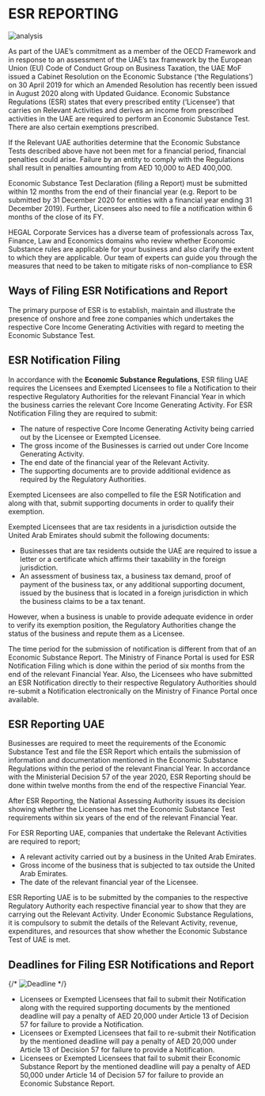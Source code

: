 # ESR REPORTING

![analysis](/blog/esr/1.png)

As part of the UAE’s commitment as a member of the OECD Framework and in response to an assessment of the UAE’s tax framework by the European Union (EU) Code of Conduct Group on Business Taxation, the UAE MoF issued a Cabinet Resolution on the Economic Substance (‘the Regulations’) on 30 April 2019 for which an Amended Resolution has recently been issued in August 2020 along with Updated Guidance. Economic Substance Regulations (ESR) states that every prescribed entity (‘Licensee’) that carries on Relevant Activities and derives an income from prescribed activities in the UAE are required to perform an Economic Substance Test. There are also certain exemptions prescribed.

If the Relevant UAE authorities determine that the Economic Substance Tests described above have not been met for a financial period, financial penalties could arise. Failure by an entity to comply with the Regulations shall result in penalties amounting from AED 10,000 to AED 400,000.

Economic Substance Test Declaration (filing a Report) must be submitted within 12 months from the end of their financial year (e.g. Report to be submitted by 31 December 2020 for entities with a financial year ending 31 December 2019). Further, Licensees also need to file a notification within 6 months of the close of its FY.

HEGAL Corporate Services has a diverse team of professionals across Tax, Finance, Law and Economics domains who review whether Economic Substance rules are applicable for your business and also clarify the extent to which they are applicable. Our team of experts can guide you through the measures that need to be taken to mitigate risks of non-compliance to ESR

## Ways of Filing ESR Notifications and Report
The primary purpose of ESR is to establish, maintain and illustrate the presence of onshore and free zone companies which undertakes the respective Core Income Generating Activities with regard to meeting the Economic Substance Test.

## ESR Notification Filing
In accordance with the **Economic Substance Regulations**, ESR filing UAE requires the Licensees and Exempted Licensees to file a Notification to their respective Regulatory Authorities for the relevant Financial Year in which the business carries the relevant Core Income Generating Activity. For ESR Notification Filing they are required to submit:

- The nature of respective Core Income Generating Activity being carried out by the Licensee or Exempted Licensee.
- The gross income of the Businesses is carried out under Core Income Generating Activity.
- The end date of the financial year of the Relevant Activity.
- The supporting documents are to provide additional evidence as required by the Regulatory Authorities.

Exempted Licensees are also compelled to file the ESR Notification and along with that, submit supporting documents in order to qualify their exemption.

Exempted Licensees that are tax residents in a jurisdiction outside the United Arab Emirates should submit the following documents:

- Businesses that are tax residents outside the UAE are required to issue a letter or a certificate which affirms their taxability in the foreign jurisdiction. 
- An assessment of business tax, a business tax demand, proof of payment of the business tax, or any additional supporting document, issued by the business that is located in a foreign jurisdiction in which the business claims to be a tax tenant.

However, when a business is unable to provide adequate evidence in order to verify its exemption position, the Regulatory Authorities change the status of the business and repute them as a Licensee.

The time period for the submission of notification is different from that of an Economic Substance Report. The Ministry of Finance Portal is used for ESR Notification Filing which is done within the period of six months from the end of the relevant Financial Year. Also, the Licensees who have submitted an ESR Notification directly to their respective Regulatory Authorities should re-submit a Notification electronically on the Ministry of Finance Portal once available.
## ESR Reporting UAE
Businesses are required to meet the requirements of the Economic Substance Test and file the ESR Report which entails the submission of information and documentation mentioned in the Economic Substance Regulations within the period of the relevant Financial Year. In accordance with the Ministerial Decision 57 of the year 2020, ESR Reporting should be done within twelve months from the end of the respective Financial Year.

After ESR Reporting, the National Assessing Authority issues its decision showing whether the Licensee has met the Economic Substance Test requirements within six years of the end of the relevant Financial Year.

For ESR Reporting UAE, companies that undertake the Relevant Activities are required to report;

- A relevant activity carried out by a business in the United Arab Emirates.
- Gross income of the business that is subjected to tax outside the United Arab Emirates.
- The date of the relevant financial year of the Licensee.

ESR Reporting UAE is to be submitted by the companies to the respective Regulatory Authority each respective financial year to show that they are carrying out the Relevant Activity. Under Economic Substance Regulations, it is compulsory to submit the details of the Relevant Activity, revenue, expenditures, and resources that show whether the Economic Substance Test of UAE is met.

## Deadlines for Filing ESR Notifications and Report

{/* ![Deadline](/blog/esr/2.png) */}

- Licensees or Exempted Licensees that fail to submit their Notification along with the required supporting documents by the mentioned deadline will pay a penalty of AED 20,000 under Article 13 of Decision 57 for failure to provide a Notification.
- Licensees or Exempted Licensees that fail to re-submit their Notification by the mentioned deadline will pay a penalty of AED 20,000 under Article 13 of Decision 57 for failure to provide a Notification.
- Licensees or Exempted Licensees that fail to submit their Economic Substance Report by the mentioned deadline will pay a penalty of AED 50,000 under Article 14 of Decision 57 for failure to provide an Economic Substance Report.
